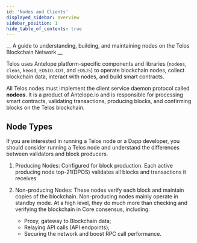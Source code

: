 ```yaml
---
id: 'Nodes and Clients'
displayed_sidebar: overview
sidebar_position: 1
hide_table_of_contents: true
---
```


__ A guide to understanding, building, and maintaining nodes on the Telos Blockchain Network __

Telos uses Antelope platform-specific components and libraries (`nodeos`, `cleos`, `keosd`, `EOSIO.CDT`, and `EOSJS`) to operate blockchain nodes, collect blockchain data, interact with nodes, and build smart contracts.

All Telos nodes must implement the client service daemon protocol called **nodeos**. It is a product of Antelope.io and is responsible for processing smart contracts, validating transactions, producing blocks, and confirming blocks on the Telos blockchain.

## Node Types

If you are interested in running a Telos node or a Dapp developer, you should consider running a Telos node and understand the differences between validators and block producers. 

1. Producing Nodes: Configured for block production. Each active producing node top-21(DPOS) validates all blocks and transactions it receives

2. Non-producing Nodes: These nodes verify each block and maintain copies of the blockchain. Non-producing nodes mainly operate in standby mode. At a high level, they do much more than checking and verifying the blockchain in Core consensus, including: 
    - Proxy, gateway to Blockchain data;
    - Relaying API calls (API endpoints);
    - Securing the network and boost RPC call performance.

